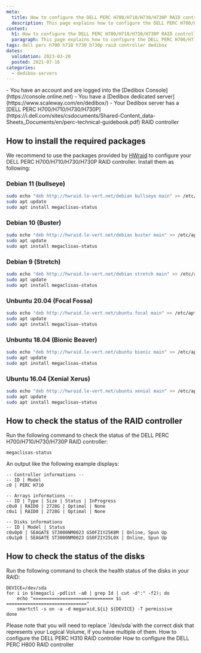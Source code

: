 ```yaml
---
meta:
  title: How to configure the DELL PERC H700/H710/H730/H730P RAID controller
  description: This page explains how to configure the DELL PERC H700/H710/H730/H730P RAID controller
content:
  h1: How to configure the DELL PERC H700/H710/H730/H730P RAID controller
  paragraph: This page explains how to configure the DELL PERC H700/H710/H730/H730P RAID controller
tags: dell perc h700 h710 h730 h730p raid controller dedibox 
dates:
  validation: 2023-03-20
  posted: 2021-07-16
categories:
  - dedibox-servers
---
```


<Message type="requirement">
  - You have an account and are logged into the [Dedibox Console](https://console.online.net)
  - You have a [Dedibox dedicated server](https://www.scaleway.com/en/dedibox/)
  - Your Dedibox server has a [DELL PERC H700/H710/H730/H730P](https://i.dell.com/sites/csdocuments/Shared-Content_data-Sheets_Documents/en/perc-technical-guidebook.pdf) RAID controller
</Message>

## How to install the required packages

We recommend to use the packages provided by [HWraid](http://hwraid.le-vert.net/) to configure your DELL PERC H700/H710/H730/H730P RAID controller. Install them as following:


### Debian 11 (bullseye)

```sh
sudo echo "deb http://hwraid.le-vert.net/debian bullseye main" >> /etc/apt/sources.list
sudo apt update
sudo apt install megaclisas-status
```

### Debian 10 (Buster)

```sh
sudo echo "deb http://hwraid.le-vert.net/debian buster main" >> /etc/apt/sources.list
sudo apt update
sudo apt install megaclisas-status
```

### Debian 9 (Stretch)

```sh
sudo echo "deb http://hwraid.le-vert.net/debian stretch main" >> /etc/apt/sources.list
sudo apt update
sudo apt install megaclisas-status
```

### Unbuntu 20.04 (Focal Fossa)

```sh
sudo echo "deb http://hwraid.le-vert.net/ubuntu focal main" >> /etc/apt/sources.list
sudo apt update
sudo apt install megaclisas-status
```

### Unbuntu 18.04 (Bionic Beaver)

```sh
sudo echo "deb http://hwraid.le-vert.net/ubuntu bionic main" >> /etc/apt/sources.list
sudo apt update
sudo apt install megaclisas-status
```

### Ubuntu 16.04 (Xenial Xerus)

```sh
sudo echo "deb http://hwraid.le-vert.net/ubuntu xenial main" >> /etc/apt/sources.list
sudo apt update
sudo apt install megaclisas-status
```

## How to check the status of the RAID controller

Run the following command to check the status of the DELL PERC H700/H710/H730/H730P RAID controller:

```
megaclisas-status
```

An output like the following example displays:
```
-- Controller informations --
-- ID | Model
c0 | PERC H710

-- Arrays informations --
-- ID | Type | Size | Status | InProgress
c0u0 | RAID0 | 2728G | Optimal | None
c0u1 | RAID0 | 2728G | Optimal | None

-- Disks informations
-- ID | Model | Status
c0u0p0 | SEAGATE ST3000NM0023 GS0FZ1Y25K8M | Online, Spun Up
c0u1p0 | SEAGATE ST3000NM0023 GS0FZ1Y25L0X | Online, Spun Up
```

## How to check the status of the disks

Run the following command to check the health status of the disks in your RAID:

```
DEVICE=/dev/sda
for i in $(megacli -pdlist -a0 | grep Id | cut -d":" -f2); do
    echo "============================== $i =============================="
    smartctl -s on -a -d megaraid,${i} ${DEVICE} -T permissive
done
```

<Message type="note">
  Please note that you will need to replace `/dev/sda`with the correct disk that represents your Logical Volume, if you have multiple of them.
</Message>


<Navigation title="See Also">
  <PreviousButton to="/bare-metal/hardware/reference-content/configure-dell-perc-h310/">How to configure the DELL PERC H310 RAID controller</PreviousButton>
  <NextButton to="/bare-metal/hardware/reference-content/configure-dell-perc-h800/">How to configure the DELL PERC H800 RAID controller</NextButton>
</Navigation>
